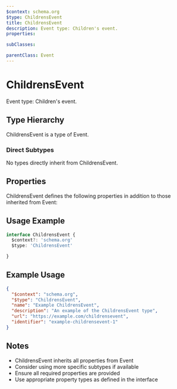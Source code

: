 ```yaml
---
$context: schema.org
$type: ChildrensEvent
title: ChildrensEvent
description: Event type: Children's event.
properties:

subClasses:

parentClass: Event
---
```


# ChildrensEvent

Event type: Children's event.

## Type Hierarchy

ChildrensEvent is a type of Event.

### Direct Subtypes

No types directly inherit from ChildrensEvent.

## Properties

ChildrensEvent defines the following properties in addition to those inherited from Event:



## Usage Example

```typescript
interface ChildrensEvent {
  $context?: 'schema.org'
  $type: 'ChildrensEvent'

}
```

## Example Usage

```json
{
  "$context": "schema.org",
  "$type": "ChildrensEvent",
  "name": "Example ChildrensEvent",
  "description": "An example of the ChildrensEvent type",
  "url": "https://example.com/childrensevent",
  "identifier": "example-childrensevent-1"
}
```

## Notes

- ChildrensEvent inherits all properties from Event
- Consider using more specific subtypes if available
- Ensure all required properties are provided
- Use appropriate property types as defined in the interface
